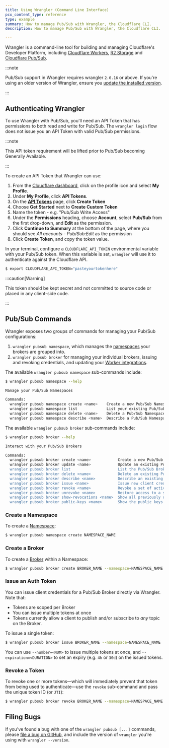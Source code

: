 ```yaml
---
title: Using Wrangler (Command Line Interface)
pcx_content_type: reference
type: example
summary: How to manage Pub/Sub with Wrangler, the Cloudflare CLI.
description: How to manage Pub/Sub with Wrangler, the Cloudflare CLI.

---
```


Wrangler is a command-line tool for building and managing Cloudflare's Developer Platform, including [Cloudflare Workers](https://workers.cloudflare.com/), [R2 Storage](/r2/) and [Cloudflare Pub/Sub](/pub-sub/).

:::note


Pub/Sub support in Wrangler requires wrangler `2.0.16` or above. If you're using an older version of Wrangler, ensure you [update the installed version](/workers/wrangler/install-and-update/#update-wrangler).


:::

## Authenticating Wrangler

To use Wrangler with Pub/Sub, you'll need an API Token that has permissions to both read and write for Pub/Sub. The `wrangler login` flow does not issue you an API Token with valid Pub/Sub permissions.

:::note


This API token requirement will be lifted prior to Pub/Sub becoming Generally Available.


:::

To create an API Token that Wrangler can use:

1. From the [Cloudflare dashboard](https://dash.cloudflare.com), click on the profile icon and select **My Profile**.
2. Under **My Profile**, click **API Tokens**.
3. On the [**API Tokens**](https://dash.cloudflare.com/profile/api-tokens) page, click **Create Token**
4. Choose **Get Started** next to **Create Custom Token**
5. Name the token - e.g. "Pub/Sub Write Access"
6. Under the **Permissions** heading, choose **Account**, select **Pub/Sub** from the first drop-down, and **Edit** as the permission.
7. Click **Continue to Summary** at the bottom of the page, where you should see *All accounts - Pub/Sub:Edit* as the permission
8. Click **Create Token**, and copy the token value.

In your terminal, configure a `CLOUDFLARE_API_TOKEN` environmental variable with your Pub/Sub token. When this variable is set, `wrangler` will use it to authenticate against the Cloudflare API.

```sh
$ export CLOUDFLARE_API_TOKEN="pasteyourtokenhere"
```

:::caution[Warning]


This token should be kept secret and not committed to source code or placed in any client-side code.


:::

## Pub/Sub Commands

Wrangler exposes two groups of commands for managing your Pub/Sub configurations:

1. `wrangler pubsub namespace`, which manages the [namespaces](/pub-sub/learning/how-pubsub-works/#brokers-and-namespaces) your brokers are grouped into.
2. `wrangler pubsub broker` for managing your individual brokers, issuing and revoking credentials, and updating your [Worker integrations](/pub-sub/learning/integrate-workers/).

The available `wrangler pubsub namespace` sub-commands include:

```sh
$ wrangler pubsub namespace --help

Manage your Pub/Sub Namespaces

Commands:
  wrangler pubsub namespace create <name>    Create a new Pub/Sub Namespace
  wrangler pubsub namespace list             List your existing Pub/Sub Namespaces
  wrangler pubsub namespace delete <name>    Delete a Pub/Sub Namespace
  wrangler pubsub namespace describe <name>  Describe a Pub/Sub Namespace
```

The available `wrangler pubsub broker` sub-commands include:

```sh
$ wrangler pubsub broker --help

Interact with your Pub/Sub Brokers

Commands:
  wrangler pubsub broker create <name>            Create a new Pub/Sub Broker
  wrangler pubsub broker update <name>            Update an existing Pub/Sub Broker's configuration.
  wrangler pubsub broker list                     List the Pub/Sub Brokers within a Namespace
  wrangler pubsub broker delete <name>            Delete an existing Pub/Sub Broker
  wrangler pubsub broker describe <name>          Describe an existing Pub/Sub Broker.
  wrangler pubsub broker issue <name>             Issue new client credentials for a specific Pub/Sub Broker.
  wrangler pubsub broker revoke <name>            Revoke a set of active client credentials associated with the given Broker
  wrangler pubsub broker unrevoke <name>          Restore access to a set of previously revoked client credentials.
  wrangler pubsub broker show-revocations <name>  Show all previously revoked client credentials.
  wrangler pubsub broker public-keys <name>       Show the public keys used for verifying on-publish hooks and credentials for a Broker.
```

### Create a Namespace

To create a [Namespace](/pub-sub/learning/how-pubsub-works/#brokers-and-namespaces):

```sh
$ wrangler pubsub namespace create NAMESPACE_NAME
```

### Create a Broker

To create a [Broker](/pub-sub/learning/how-pubsub-works/#brokers-and-namespaces) within a Namespace:

```sh
$ wrangler pubsub broker create BROKER_NAME --namespace=NAMESPACE_NAME
```

### Issue an Auth Token

You can issue client credentials for a Pub/Sub Broker directly via Wrangler. Note that:

* Tokens are scoped per Broker
* You can issue multiple tokens at once
* Tokens currently allow a client to publish and/or subscribe to *any* topic on the Broker.

To issue a single token:

```sh
$ wrangler pubsub broker issue BROKER_NAME --namespace=NAMESPACE_NAME 
```

You can use `--number=<NUM>` to issue multiple tokens at once, and `--expiration=<DURATION>` to set an expiry (e.g. `4h` or `30d`) on the issued tokens.

### Revoke a Token

To revoke one or more tokens—which will immediately prevent that token from being used to authenticate—use the `revoke` sub-command and pass the unique token ID (or `JTI`):

```sh
$ wrangler pubsub broker revoke BROKER_NAME --namespace=NAMESPACE_NAME --jti=JTI_ONE --jti=JTI_TWO
```

## Filing Bugs

If you've found a bug with one of the `wrangler pubsub [...]` commands, please [file a bug on GitHub](https://github.com/cloudflare/workers-sdk/issues/new/choose), and include the version of `wrangler` you're using with `wrangler --version`.
